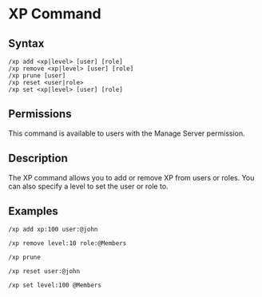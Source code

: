 # XP Command

## Syntax

```
/xp add <xp|level> [user] [role]
/xp remove <xp|level> [user] [role]
/xp prune [user]
/xp reset <user|role>
/xp set <xp|level> [user] [role]
```

## Permissions

This command is available to users with the Manage Server permission.

## Description

The XP command allows you to add or remove XP from users or roles. You can also specify a level to set the user or role to.

## Examples

```
/xp add xp:100 user:@john

/xp remove level:10 role:@Members

/xp prune

/xp reset user:@john

/xp set level:100 @Members
```
